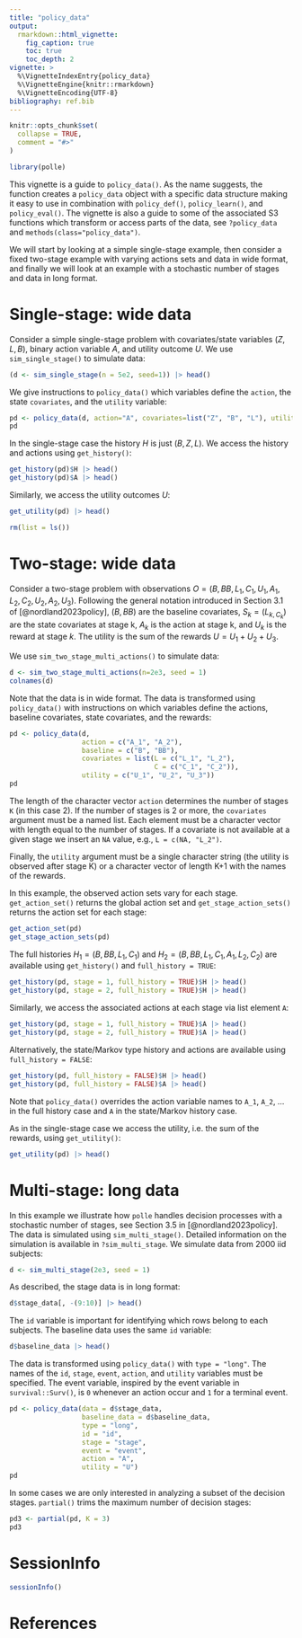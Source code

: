 ```yaml
---
title: "policy_data"
output:
  rmarkdown::html_vignette:
    fig_caption: true
    toc: true    
    toc_depth: 2
vignette: >
  %\VignetteIndexEntry{policy_data}
  %\VignetteEngine{knitr::rmarkdown}
  %\VignetteEncoding{UTF-8}
bibliography: ref.bib  
---
```


```r
knitr::opts_chunk$set(
  collapse = TRUE,
  comment = "#>"
)
```

```r
library(polle)
```

This vignette is a guide to `policy_data()`. As the name suggests, the function creates a `policy_data` object with
a specific data structure making it easy to use in combination with `policy_def()`, `policy_learn()`, and `policy_eval()`.
The vignette is also a guide to some of the associated S3 functions
which transform or access parts of the data, see `?policy_data` and `methods(class="policy_data")`.

We will start by looking at a simple single-stage example, then consider a fixed two-stage example with varying actions sets and data in wide format, and
finally we will look at an example with a stochastic number of stages and data in long format.

# Single-stage: wide data

Consider a simple single-stage problem with covariates/state variables $(Z, L, B)$, binary action variable $A$, and
utility outcome $U$. We use `sim_single_stage()` to simulate data:

```r
(d <- sim_single_stage(n = 5e2, seed=1)) |> head()
```

We give instructions to `policy_data()` which variables define the `action`, the state `covariates`, and the `utility` variable: 

```r
pd <- policy_data(d, action="A", covariates=list("Z", "B", "L"), utility="U")
pd
```

In the single-stage case the history $H$ is just $(B, Z, L)$. We access the history and actions using
`get_history()`:

```r
get_history(pd)$H |> head()
get_history(pd)$A |> head()
```

Similarly, we  access the utility outcomes $U$:

```r
get_utility(pd) |> head()
```

```r
rm(list = ls())
```

# Two-stage: wide data

Consider a two-stage problem with observations $O = (B, BB, L_{1}, C_{1}, U_{1},
A_1, L_2, C_{2}, U_{2}, A_2, U_{3})$. Following the general notation introduced
in Section 3.1 of [@nordland2023policy], $(B,BB)$ are the baseline covariates, $S_k =(L_{k, C_{k}})$ are the
state covariates at stage k, $A_{k}$ is the action at stage k, and $U_k$ is the reward at stage $k$.
The utility is the sum of the rewards $U=U_{1}+U_{2}+U_{3}$.

We use `sim_two_stage_multi_actions()` to simulate data:
```r
d <- sim_two_stage_multi_actions(n=2e3, seed = 1)
colnames(d)
```
Note that the data is in wide format.
The data is transformed using `policy_data()` with instructions on which
variables define the actions, baseline covariates, state covariates, and the rewards:

```r
pd <- policy_data(d,
                  action = c("A_1", "A_2"),
                  baseline = c("B", "BB"),
                  covariates = list(L = c("L_1", "L_2"),
                                    C = c("C_1", "C_2")),
                  utility = c("U_1", "U_2", "U_3"))
pd
```

The length of the character vector `action` determines the number of stages `K` (in this case 2).
If the number of stages is 2 or more, the `covariates` argument must be a named list. Each element must be
a character vector with length equal to the number of stages. If a covariate is not available at a
given stage we insert an `NA` value, e.g., `L = c(NA, "L_2")`.

Finally, the `utility` argument must
be a single character string (the utility is observed after stage K) or a character vector
of length K+1 with the names of the rewards.

In this example, the observed action sets vary for each stage. `get_action_set()` returns the
global action set and `get_stage_action_sets()` returns the action set for each stage:

```r
get_action_set(pd)
get_stage_action_sets(pd)
```

The full histories $H_1 = (B, BB, L_{1}, C_{1})$ and $H_2=(B, BB, L_{1}, C_{1}, A_{1}, L_{2}, C_{2})$ are available using `get_history()` and `full_history = TRUE`:

```r
get_history(pd, stage = 1, full_history = TRUE)$H |> head()
get_history(pd, stage = 2, full_history = TRUE)$H |> head()
```
Similarly, we access the associated actions at each stage via list element `A`:

```r
get_history(pd, stage = 1, full_history = TRUE)$A |> head()
get_history(pd, stage = 2, full_history = TRUE)$A |> head()
```

Alternatively, the state/Markov type history and actions are available using `full_history = FALSE`:

```r
get_history(pd, full_history = FALSE)$H |> head()
get_history(pd, full_history = FALSE)$A |> head()
```

Note that `policy_data()` overrides the action variable names to `A_1`, `A_2`, ... in the full history case and
`A` in the state/Markov history case.

As in the single-stage case we access the utility, i.e. the sum of the rewards, using
`get_utility()`:

```r
get_utility(pd) |> head()
```

# Multi-stage: long data

In this example we illustrate how `polle` handles decision
processes with a stochastic number of stages, see Section 3.5 in [@nordland2023policy].
The data is simulated using `sim_multi_stage()`.
Detailed information on the simulation is available in `?sim_multi_stage`.
We simulate data from 2000 iid subjects:

```r
d <- sim_multi_stage(2e3, seed = 1)
```
As described, the stage data is in long format:

```r
d$stage_data[, -(9:10)] |> head()
```

The `id` variable is important for identifying which rows belong
to each subjects. The baseline data uses the same `id` variable:

```r
d$baseline_data |> head()
```

The data is transformed using `policy_data()` with `type = "long"`.
The names of the `id`, `stage`, `event`, `action`,
and `utility` variables must be specified. The event variable, inspired by
the event variable in `survival::Surv()`, is `0` whenever an
action occur and `1` for a terminal event.

```r
pd <- policy_data(data = d$stage_data,
                  baseline_data = d$baseline_data,
                  type = "long",
                  id = "id",
                  stage = "stage",
                  event = "event",
                  action = "A",
                  utility = "U")
pd
```

In some cases we are only interested in analyzing a subset of the decision stages.
`partial()` trims the maximum number of decision stages:

```r
pd3 <- partial(pd, K = 3)
pd3
```


# SessionInfo

```r
sessionInfo()
```

# References
